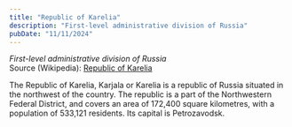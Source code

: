 ```yaml
---
title: "Republic of Karelia"
description: "First-level administrative division of Russia"
pubDate: "11/11/2024"
---
```


*First-level administrative division of Russia*  
Source (Wikipedia): [Republic of Karelia][1]

The Republic of Karelia, Karjala or Karelia is a republic of Russia situated in the northwest of the country. The republic is a part of the Northwestern Federal District, and covers an area of 172,400 square kilometres, with a population of 533,121 residents. Its capital is Petrozavodsk.

[1]: https://en.wikipedia.org/wiki/Republic_of_Karelia
